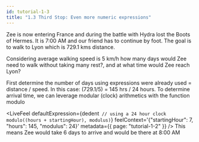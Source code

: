 ```yaml
---
id: tutorial-1-3
title: "1.3 Third Stop: Even more numeric expressions"
---
```



Zee is now entering France and during the battle with Hydra lost the Boots of Hermes. It is 7:00 AM and our friend has to continue by foot. The goal is to walk to Lyon which is 729.1 kms distance.

Considering average walking speed is 5 km/h how many days would Zee need to walk without taking many rest?, and at what time would Zee reach Lyon?

First determine the number of days using expressions were already used = distance / speed. In this case: (729.1/5) = 145 hrs / 24 hours. To determine arrival time, we can leverage modular (clock) arithmetics with the function modulo

<LiveFeel
  defaultExpression={dedent`
    // using a 24 hour clock
    modulo((hours + startingHour), modulus)`}
  feelContext='{"startingHour": 7, "hours": 145, "modulus": 24}'
  metadata={{ page: "tutorial-1-2" }}
/>
This means Zee would take 6 days to arrive and would be there at 8:00 AM